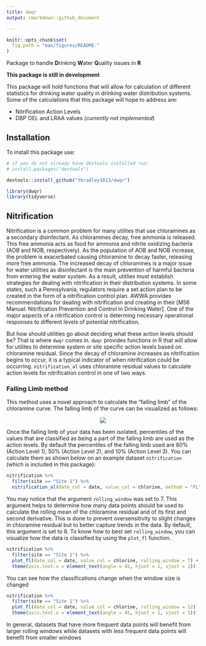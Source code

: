 ```yaml
---
title: dwqr
output: rmarkdown::github_document

---
```


```r
knitr::opts_chunk$set(
  fig.path = "man/figures/README-"
)

```

Package to handle **D**rinking **W**ater **Q**uality issues in **R**

**This package is still in development**

This package will hold functions that will allow for calculation of different statistics for drinking water quality in drinking water distribution systems. Some of the calculations that this package will hope to address are:

* Nitrification Action Levels 
* DBP OEL and LRAA values (*currently not implemented*)


## Installation

To install this package use:

```r
# if you do not already have devtools installed run:
# install.packages("devtools")

devtools::install_github("tbradley1013/dwqr")

```


```r
library(dwqr)
library(tidyverse)
```

## Nitrification

Nitrification is a common problem for many utilites that use chloramines as a secondary disinfectant. As chloramines decay, free ammonia is released. This free ammonia acts as food for ammonia and nitrite oxidizing bacteria (AOB and NOB, respectively). As the population of AOB and NOB increase, the problem is exacerbated causing chloramine to decay faster, releasing more free ammonia. The increased decay of chloramines is a major issue for water utilities as disinfectant is the main prevention of harmful bacteria from entering the water system. As a result, utitlies must establish strategies for dealing with nitrification in their distribution systems. In some states, such a Pennsylvania, regulators require a set action plan to be created in the form of a nitrification control plan. AWWA provides recommendations for dealing with nitrification and creating in their [M56 Manual: Nitrification Prevention and Control in Drinking Water]. One of the major aspects of a nitrification control is determing necessary operational responses to different levels of potential nitrification. 

But how should utilities go about deciding what these action levels should be? That is where `dwqr` comes in. `dwqr` provides functions in R that will allow for utilites to determine system or site specific action levels based on chloramine residual. Since the decay of chloramine increases as nitrification begins to occur, it is a typical indicator of when nitrification could be occurring. `nitrification_al` uses chloramine residual values to calculate action levels for nitrification control in one of two ways. 

### Falling Limb method 

This method uses a novel approach to calculate the "falling limb" of the chloramine curve. The falling limb of the curve can be visualized as follows:
    
<center>
![](inst/image/README-fl-visual.png)
</center>
  
  Once the falling limb of your data has been isolated, percentiles of the values that are classified as being a part of the falling limb are used as the action levels. By default the percentiles of the falling limb used are 80% (Action Level 1), 50% (Action Level 2), and 10% (Action Level 3). You can calculate them as shown below on an example dataset `nitrification` (which is included in this package):
  
```r
nitrification %>% 
  filter(site == "Site 1") %>% 
  nitrification_al(date_col = date, value_col = chlorine, method = "FL", rolling_window = 7)
```

You may notice that the argument `rolling_window` was set to 7. This argument helps to determine how many data points should be used to calculate the rolling mean of the chloramine residual and of its first and second derivative. This is done to prevent oversensitivity to slight changes in chloramine residual but to better capture trends in the data. By default, this argument is set to 8. To know how to best set `rolling_window`, you can visualize how the data is classified by using the `plot_fl` function. 

```r
nitrification %>% 
  filter(site == "Site 1") %>% 
  plot_fl(date_col = date, value_col = chlorine, rolling_window = 7) + 
  theme(axis.text.x = element_text(angle = 45, hjust = 1, vjust = 1))
```

You can see how the classifications change when the window size is changed

```r
nitrification %>% 
  filter(site == "Site 1") %>% 
  plot_fl(date_col = date, value_col = chlorine, rolling_window = 12)  + 
  theme(axis.text.x = element_text(angle = 45, hjust = 1, vjust = 1))

```


In general, datasets that have more frequent data points will benefit from larger rolling windows while datasets with less frequent data points will benefit from smaller windows

